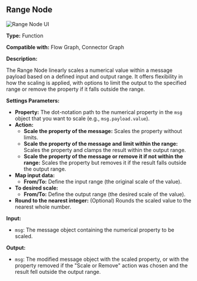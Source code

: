 
## Range Node

<Image src="/screenshot/node-range.png" alt="Range Node UI" width={200} height={200}/>


**Type:** Function

**Compatible with:** Flow Graph, Connector Graph

**Description:**

The Range Node linearly scales a numerical value within a message payload based on a defined input and output range. It offers flexibility in how the scaling is applied, with options to limit the output to the specified range or remove the property if it falls outside the range.

**Settings Parameters:**

*   **Property:** The dot-notation path to the numerical property in the `msg` object that you want to scale (e.g., `msg.payload.value`).
*   **Action:** 
    *   **Scale the property of the message:** Scales the property without limits.
    *   **Scale the property of the message and limit within the range:** Scales the property and clamps the result within the output range.
    *   **Scale the property of the message or remove it if not within the range:** Scales the property but removes it if the result falls outside the output range.
*   **Map input data:**
    *   **From/To:** Define the input range (the original scale of the value).
*   **To desired scale:**
    *   **From/To:** Define the output range (the desired scale of the value).
*   **Round to the nearest integer:** (Optional) Rounds the scaled value to the nearest whole number.

**Input:**

*   `msg`: The message object containing the numerical property to be scaled.

**Output:**

*   `msg`: The modified message object with the scaled property, or with the property removed if the "Scale or Remove" action was chosen and the result fell outside the output range.
